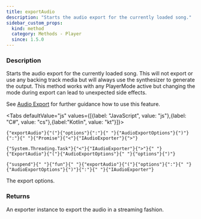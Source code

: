 ```yaml
---
title: exportAudio
description: "Starts the audio export for the currently loaded song."
sidebar_custom_props:
  kind: method
  category: Methods - Player
  since: 1.5.0
---
```



<SinceBadge since="1.5.0" />

### Description
Starts the audio export for the currently loaded song. This will not export or use any backing track media but will always use the synthesizer to generate the output.
This method works with any PlayerMode active but changing the mode during export can lead to unexpected side effects.

See [Audio Export](/docs/guides/audio-export) for further guidance how to use this feature.

<Tabs defaultValue="js" values={[{label: "JavaScript", value: "js"},{label: "C#", value: "cs"},{label:"Kotlin", value: "kt"}]}>
<TabItem value="js">
<div className="codeBlockContainer"><div className="codeBlockContent"><pre className="codeBlock"><code className="codeBlockLines" style={{"color":"#393A34","backgroundColor":"#f6f8fa"}}><span style={{"color":"#36acaa"}}>{"exportAudio"}</span><span style={{"color":"#393A34"}}>{"("}</span><span style={{"color":"#36acaa"}}>{"options"}</span><span style={{"color":"#393A34"}}>{":"}</span><span style={{"color":"#393A34","backgroundColor":"#f6f8fa"}}>{" "}</span><Link style={{"color":"#36acaa"}} to={"/docs/reference/types/synth/audioexportoptions"}>{"AudioExportOptions"}</Link><span style={{"color":"#393A34"}}>{")"}</span><span style={{"color":"#393A34"}}>{":"}</span><span style={{"color":"#393A34","backgroundColor":"#f6f8fa"}}>{" "}</span><Link style={{"color":"#36acaa"}} to={"/docs/reference/types/synth/iaudioexporter"}>{"Promise"}</Link><span style={{"color":"#393A34"}}>{"<"}</span><Link style={{"color":"#36acaa"}} to={"/docs/reference/types/synth/iaudioexporter"}>{"IAudioExporter"}</Link><span style={{"color":"#393A34"}}>{">"}</span></code></pre></div></div>
</TabItem>
<TabItem value="cs">
<div className="codeBlockContainer"><div className="codeBlockContent"><pre className="codeBlock"><code className="codeBlockLines" style={{"color":"#393A34","backgroundColor":"#f6f8fa"}}><Link style={{"color":"#36acaa"}} to={"https://learn.microsoft.com/en-us/dotnet/api/system.threading.tasks.task-1"}>{"System.Threading.Task"}</Link><span style={{"color":"#393A34"}}>{"<"}</span><Link style={{"color":"#36acaa"}} to={"/docs/reference/types/synth/iaudioexporter"}>{"IAudioExporter"}</Link><span style={{"color":"#393A34"}}>{">"}</span><span style={{"color":"#393A34","backgroundColor":"#f6f8fa"}}>{" "}</span><span style={{"color":"#36acaa"}}>{"ExportAudio"}</span><span style={{"color":"#393A34"}}>{"("}</span><Link style={{"color":"#36acaa"}} to={"/docs/reference/types/synth/audioexportoptions"}>{"AudioExportOptions"}</Link><span style={{"color":"#393A34","backgroundColor":"#f6f8fa"}}>{" "}</span><span style={{"color":"#36acaa"}}>{"options"}</span><span style={{"color":"#393A34"}}>{")"}</span></code></pre></div></div>
</TabItem>
<TabItem value="kt">
<div className="codeBlockContainer"><div className="codeBlockContent"><pre className="codeBlock"><code className="codeBlockLines" style={{"color":"#393A34","backgroundColor":"#f6f8fa"}}><span style={{"color":"#36acaa"}}>{"suspend"}</span><span style={{"color":"#393A34","backgroundColor":"#f6f8fa"}}>{" "}</span><span style={{"color":"#36acaa"}}>{"fun"}</span><span style={{"color":"#393A34","backgroundColor":"#f6f8fa"}}>{" "}</span><span style={{"color":"#36acaa"}}>{"exportAudio"}</span><span style={{"color":"#393A34"}}>{"("}</span><span style={{"color":"#36acaa"}}>{"options"}</span><span style={{"color":"#393A34"}}>{":"}</span><span style={{"color":"#393A34","backgroundColor":"#f6f8fa"}}>{" "}</span><Link style={{"color":"#36acaa"}} to={"/docs/reference/types/synth/audioexportoptions"}>{"AudioExportOptions"}</Link><span style={{"color":"#393A34"}}>{")"}</span><span style={{"color":"#393A34"}}>{":"}</span><span style={{"color":"#393A34","backgroundColor":"#f6f8fa"}}>{" "}</span><Link style={{"color":"#36acaa"}} to={"/docs/reference/types/synth/iaudioexporter"}>{"IAudioExporter"}</Link></code></pre></div></div>
</TabItem>
</Tabs>


<ParameterTable>
    <ParameterRow platform="all" name="options">
        The export options.
    </ParameterRow>
</ParameterTable>

### Returns 
An exporter instance to export the audio in a streaming fashion. 

